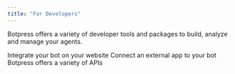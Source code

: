 ```yaml
---
title: "For Developers"
---
```


Botpress offers a variety of developer tools and packages to build, analyze and manage your agents.

<CardGroup Cols={3}>
  <Card icon="messages" horizontal title="Webchat" href="/webchat/introduction">
  Integrate your bot on your website
  </Card>
  <Card icon="puzzle-piece" horizontal title="Integration" href="/for-developers/sdk/integration/00_introduction">
  Connect an external app to your bot
  </Card>
  <Card icon="code" horizontal title="APIs" href="/api-reference/introduction">
  Botpress offers a variety of APIs
  </Card>
</CardGroup>
